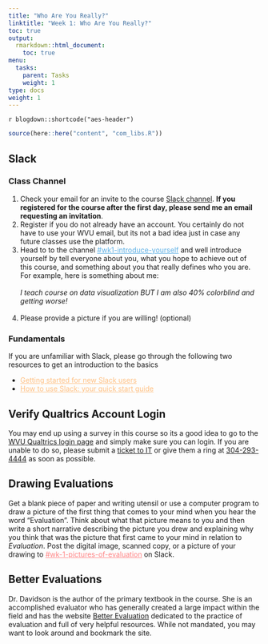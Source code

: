 ```yaml
---
title: "Who Are You Really?"
linktitle: "Week 1: Who Are You Really?"
toc: true
output:
  rmarkdown::html_document:
    toc: true
menu:
  tasks:
    parent: Tasks
    weight: 1
type: docs
weight: 1
---
```


`r blogdown::shortcode("aes-header")`

```r
source(here::here("content", "com_libs.R"))
```

## Slack 

### Class Channel

  1. Check your email for an invite to the course <a href="https://edp617spring2023.slack.com" target="_blank">Slack channel</a>. **If you registered for the course after the first day, please send me an email requesting an invitation**.
  2. Register if you do not already have an account. You certainly do not have to use your WVU email, but its not a bad idea just in case any future classes use the platform.
  3. Head to to the channel <a href="https://edp617spring2023.slack.com/archives/C04J0EWTK9Q" target="_blank" style='color:#5eb0e5;'>#wk1-introduce-yourself</a> and well introduce yourself by tell everyone about you, what you hope to achieve out of this course, and something about you that really defines who you are. For example, here is something about me:<br><br>
*I teach course on data visualization BUT I am also 40% colorblind and getting worse!* <br><br>
  4. Please provide a picture if you are willing! (optional)
<br>

### Fundamentals

If you are unfamiliar with Slack, please go through the following two resources to get an introduction to the basics

- <a href="https://slack.com/help/articles/218080037-Getting-started-for-new-Slack-users" target="_blank" style='color:#ffc083;'>Getting started for new Slack users</a> 
- <a href="https://slack.com/help/articles/360059928654-How-to-use-Slack--your-quick-start-guide" target="_blank" style='color:#ffc083;'>How to use Slack: your quick start guide
</a>

## Verify Qualtrics Account Login
You may end up using a survey in this course so its a good idea to go to the <a href='https://wvu.qualtrics.com/' target='_blank'>WVU Qualtrics login page</a> and simply make sure you can login. If you are unable to do so, please submit a [ticket to IT](https://wvu.atlassian.net/servicedesk/customer/portals) or give them a ring at <a href="tel:3042934444">304-293-4444</a> as soon as possible.
<br>

## Drawing Evaluations
Get a blank piece of paper and writing utensil or use a computer program to draw a picture of the first thing that comes to your mind when you hear the word “Evaluation”. Think about what that picture means to you and then write a short narrative describing the picture you drew and explaining why you think that was the picture that first came to your mind in relation to *Evaluation*. Post the digital image, scanned copy, or a picture of your drawing to <a href="https://edp617spring2023.slack.com/archives/C04J2V6A30C" target="_blank" style='color:#ff8384;'>#wk-1-pictures-of-evaluation</a> on Slack.

## Better Evaluations
Dr. Davidson is the author of the primary textbook in the course. She is an accomplished evaluator who has generally created a large impact within the field and has the website [Better Evaluation](https://www.betterevaluation.org) dedicated to the practice of evaluation and full of very helpful resources. While not mandated, you may want to look around and bookmark the site.

